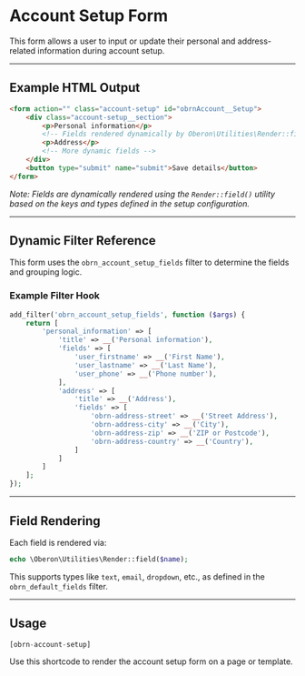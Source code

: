 # Account Setup Form

This form allows a user to input or update their personal and address-related information during account setup.

---

## Example HTML Output

```html
<form action="" class="account-setup" id="obrnAccount__Setup">
    <div class="account-setup__section">
        <p>Personal information</p>
        <!-- Fields rendered dynamically by Oberon\Utilities\Render::field() -->
        <p>Address</p>
        <!-- More dynamic fields -->
    </div>
    <button type="submit" name="submit">Save details</button>
</form>
```

_Note: Fields are dynamically rendered using the `Render::field()` utility based on the keys and types defined in the setup configuration._

---

## Dynamic Filter Reference

This form uses the `obrn_account_setup_fields` filter to determine the fields and grouping logic.

### Example Filter Hook

```php
add_filter('obrn_account_setup_fields', function ($args) {
    return [
        'personal_information' => [
            'title' => __('Personal information'),
            'fields' => [
                'user_firstname' => __('First Name'),
                'user_lastname' => __('Last Name'),
                'user_phone' => __('Phone number'),
            ],
            'address' => [
                'title' => __('Address'),
                'fields' => [
                    'obrn-address-street' => __('Street Address'),
                    'obrn-address-city' => __('City'),
                    'obrn-address-zip' => __('ZIP or Postcode'),
                    'obrn-address-country' => __('Country'),
                ]
            ]
        ]
    ];
});
```

---

## Field Rendering

Each field is rendered via:

```php
echo \Oberon\Utilities\Render::field($name);
```

This supports types like `text`, `email`, `dropdown`, etc., as defined in the `obrn_default_fields` filter.

---

## Usage

```php
[obrn-account-setup]
```

Use this shortcode to render the account setup form on a page or template.
